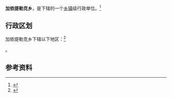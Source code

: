 {{中国乡级行政区|65/31/26/206/000}}

'''加依提勒克乡'''，是{{PRC admin/fullname|65/31/26/206/000|3}}下辖的一个[[乡镇|乡镇]]级行政单位。<ref>{{PRC admin/ref sgc|{{PRC admin/parent|65/31/26/206/000}}}}</ref>

== 行政区划 ==

加依提勒克乡下辖以下地区：<ref>{{PRC admin/ref sgc|65/31/26/206/000}}</ref>

{{PRC admin/children|65/31/26/206/000}}。

== 参考资料 ==

{{reflist}}

{{行政区划小作品}}
{{PRC admin/navcat|65/31/26/206/000}}